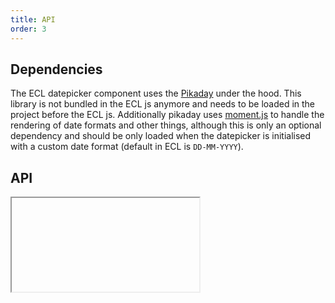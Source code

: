 ```yaml
---
title: API
order: 3
---
```



## Dependencies

The ECL datepicker component uses the [Pikaday](https://github.com/Pikaday/Pikaday) under the hood. This library is not bundled in the ECL js anymore and needs to be loaded in the project before the ECL js.
Additionally pikaday uses [moment.js](https://momentjs.com/) to handle the rendering of date formats and other things, although this is only an optional dependency and should be only loaded when the datepicker is initialised with a custom date format (default in ECL is `DD-MM-YYYY`).

## API

<Iframe url="/apis/Datepicker.html" />

## Setup

There are 2 ways to initialise the component.

### Automatic

Add `data-ecl-auto-init="Datepicker"` attribute to component's input markup:

```html
<input class="ecl-datepicker__field ecl-text-input ecl-text-input--s" data-ecl-auto-init="Datepicker" data-ecl-datepicker-toggle >
  ...
</div>
```

Use the `ECL` library's `autoInit()` (`ECL.autoInit()`) when your page is ready or other custom event you want to hook onto.

### Manual

Get target element, create an instance and invoke `init()`.

Given you have 1 element with an attribute `data-ecl-datepicker-toggle` on the page:

```js
var elt = document.querySelector('[data-ecl-datepicker-toggle]');
var datepicker = new ECL.Datepicker(elt);
datepicker.init();
```
